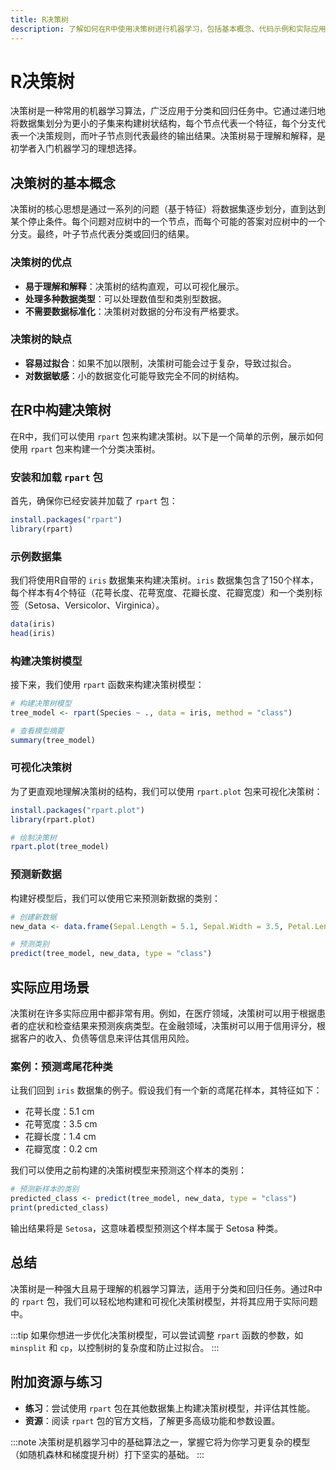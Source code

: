 ```yaml
---
title: R决策树
description: 了解如何在R中使用决策树进行机器学习，包括基本概念、代码示例和实际应用场景。
---
```


# R决策树

决策树是一种常用的机器学习算法，广泛应用于分类和回归任务中。它通过递归地将数据集划分为更小的子集来构建树状结构，每个节点代表一个特征，每个分支代表一个决策规则，而叶子节点则代表最终的输出结果。决策树易于理解和解释，是初学者入门机器学习的理想选择。

## 决策树的基本概念

决策树的核心思想是通过一系列的问题（基于特征）将数据集逐步划分，直到达到某个停止条件。每个问题对应树中的一个节点，而每个可能的答案对应树中的一个分支。最终，叶子节点代表分类或回归的结果。

### 决策树的优点
- **易于理解和解释**：决策树的结构直观，可以可视化展示。
- **处理多种数据类型**：可以处理数值型和类别型数据。
- **不需要数据标准化**：决策树对数据的分布没有严格要求。

### 决策树的缺点
- **容易过拟合**：如果不加以限制，决策树可能会过于复杂，导致过拟合。
- **对数据敏感**：小的数据变化可能导致完全不同的树结构。

## 在R中构建决策树

在R中，我们可以使用 `rpart` 包来构建决策树。以下是一个简单的示例，展示如何使用 `rpart` 包来构建一个分类决策树。

### 安装和加载 `rpart` 包

首先，确保你已经安装并加载了 `rpart` 包：

```r
install.packages("rpart")
library(rpart)
```

### 示例数据集

我们将使用R自带的 `iris` 数据集来构建决策树。`iris` 数据集包含了150个样本，每个样本有4个特征（花萼长度、花萼宽度、花瓣长度、花瓣宽度）和一个类别标签（Setosa、Versicolor、Virginica）。

```r
data(iris)
head(iris)
```

### 构建决策树模型

接下来，我们使用 `rpart` 函数来构建决策树模型：

```r
# 构建决策树模型
tree_model <- rpart(Species ~ ., data = iris, method = "class")

# 查看模型摘要
summary(tree_model)
```

### 可视化决策树

为了更直观地理解决策树的结构，我们可以使用 `rpart.plot` 包来可视化决策树：

```r
install.packages("rpart.plot")
library(rpart.plot)

# 绘制决策树
rpart.plot(tree_model)
```

### 预测新数据

构建好模型后，我们可以使用它来预测新数据的类别：

```r
# 创建新数据
new_data <- data.frame(Sepal.Length = 5.1, Sepal.Width = 3.5, Petal.Length = 1.4, Petal.Width = 0.2)

# 预测类别
predict(tree_model, new_data, type = "class")
```

## 实际应用场景

决策树在许多实际应用中都非常有用。例如，在医疗领域，决策树可以用于根据患者的症状和检查结果来预测疾病类型。在金融领域，决策树可以用于信用评分，根据客户的收入、负债等信息来评估其信用风险。

### 案例：预测鸢尾花种类

让我们回到 `iris` 数据集的例子。假设我们有一个新的鸢尾花样本，其特征如下：

- 花萼长度：5.1 cm
- 花萼宽度：3.5 cm
- 花瓣长度：1.4 cm
- 花瓣宽度：0.2 cm

我们可以使用之前构建的决策树模型来预测这个样本的类别：

```r
# 预测新样本的类别
predicted_class <- predict(tree_model, new_data, type = "class")
print(predicted_class)
```

输出结果将是 `Setosa`，这意味着模型预测这个样本属于 Setosa 种类。

## 总结

决策树是一种强大且易于理解的机器学习算法，适用于分类和回归任务。通过R中的 `rpart` 包，我们可以轻松地构建和可视化决策树模型，并将其应用于实际问题中。

:::tip
如果你想进一步优化决策树模型，可以尝试调整 `rpart` 函数的参数，如 `minsplit` 和 `cp`，以控制树的复杂度和防止过拟合。
:::

## 附加资源与练习

- **练习**：尝试使用 `rpart` 包在其他数据集上构建决策树模型，并评估其性能。
- **资源**：阅读 `rpart` 包的官方文档，了解更多高级功能和参数设置。

:::note
决策树是机器学习中的基础算法之一，掌握它将为你学习更复杂的模型（如随机森林和梯度提升树）打下坚实的基础。
:::